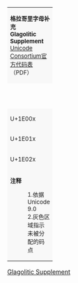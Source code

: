 {| border="1" cellspacing="0" cellpadding="5" class="wikitable nounderlines" style="border-collapse:collapse;background:#FFFFFF;font-size:large;text-align:center"
| colspan="17" style="background:#F8F8F8;font-size:small" | '''格拉哥里字母补充<br />Glagolitic Supplement'''{{ref label|U1E000_as_of_Unicode_version|1}}{{ref label|U1E000_grey|2}}<br />[http://www.unicode.org/charts/PDF/U1E000.pdf Unicode Consortium官方代码表]（PDF）
|- style="background:#F8F8F8;font-size:small"
| style="width:45pt" | &nbsp; || style="width:20pt"  | 0 || style="width:20pt"  | 1 || style="width:20pt"  | 2 || style="width:20pt"  | 3 || style="width:20pt"  | 4 || style="width:20pt"  | 5 || style="width:20pt"  | 6 || style="width:20pt"  | 7 || style="width:20pt"  | 8 || style="width:20pt"  | 9 || style="width:20pt"  | A || style="width:20pt"  | B || style="width:20pt"  | C || style="width:20pt"  | D || style="width:20pt"  | E || style="width:20pt"  | F
|-
| style="background:#F8F8F8;font-size:small" | U+1E00x
| title="U+1E000: COMBINING GLAGOLITIC LETTER AZU" | &#x1E000;
| title="U+1E001: COMBINING GLAGOLITIC LETTER BUKY" | &#x1E001;
| title="U+1E002: COMBINING GLAGOLITIC LETTER VEDE" | &#x1E002;
| title="U+1E003: COMBINING GLAGOLITIC LETTER GLAGOLI" | &#x1E003;
| title="U+1E004: COMBINING GLAGOLITIC LETTER DOBRO" | &#x1E004;
| title="U+1E005: COMBINING GLAGOLITIC LETTER YESTU" | &#x1E005;
| title="U+1E006: COMBINING GLAGOLITIC LETTER ZHIVETE" | &#x1E006;
| title="Reserved" style="background-color:#CCCCCC;" |  
| title="U+1E008: COMBINING GLAGOLITIC LETTER ZEMLJA" | &#x1E008;
| title="U+1E009: COMBINING GLAGOLITIC LETTER IZHE" | &#x1E009;
| title="U+1E00A: COMBINING GLAGOLITIC LETTER INITIAL IZHE" | &#x1E00A;
| title="U+1E00B: COMBINING GLAGOLITIC LETTER I" | &#x1E00B;
| title="U+1E00C: COMBINING GLAGOLITIC LETTER DJERVI" | &#x1E00C;
| title="U+1E00D: COMBINING GLAGOLITIC LETTER KAKO" | &#x1E00D;
| title="U+1E00E: COMBINING GLAGOLITIC LETTER LJUDIJE" | &#x1E00E;
| title="U+1E00F: COMBINING GLAGOLITIC LETTER MYSLITE" | &#x1E00F;
|-
| style="background:#F8F8F8;font-size:small" | U+1E01x
| title="U+1E010: COMBINING GLAGOLITIC LETTER NASHI" | &#x1E010;
| title="U+1E011: COMBINING GLAGOLITIC LETTER ONU" | &#x1E011;
| title="U+1E012: COMBINING GLAGOLITIC LETTER POKOJI" | &#x1E012;
| title="U+1E013: COMBINING GLAGOLITIC LETTER RITSI" | &#x1E013;
| title="U+1E014: COMBINING GLAGOLITIC LETTER SLOVO" | &#x1E014;
| title="U+1E015: COMBINING GLAGOLITIC LETTER TVRIDO" | &#x1E015;
| title="U+1E016: COMBINING GLAGOLITIC LETTER UKU" | &#x1E016;
| title="U+1E017: COMBINING GLAGOLITIC LETTER FRITU" | &#x1E017;
| title="U+1E018: COMBINING GLAGOLITIC LETTER HERU" | &#x1E018;
| title="Reserved" style="background-color:#CCCCCC;" |  
| title="Reserved" style="background-color:#CCCCCC;" |  
| title="U+1E01B: COMBINING GLAGOLITIC LETTER SHTA" | &#x1E01B;
| title="U+1E01C: COMBINING GLAGOLITIC LETTER TSI" | &#x1E01C;
| title="U+1E01D: COMBINING GLAGOLITIC LETTER CHRIVI" | &#x1E01D;
| title="U+1E01E: COMBINING GLAGOLITIC LETTER SHA" | &#x1E01E;
| title="U+1E01F: COMBINING GLAGOLITIC LETTER YERU" | &#x1E01F;
|-
| style="background:#F8F8F8;font-size:small" | U+1E02x
| title="U+1E020: COMBINING GLAGOLITIC LETTER YERI" | &#x1E020;
| title="U+1E021: COMBINING GLAGOLITIC LETTER YATI" | &#x1E021;
| title="Reserved" style="background-color:#CCCCCC;" |  
| title="U+1E023: COMBINING GLAGOLITIC LETTER YU" | &#x1E023;
| title="U+1E024: COMBINING GLAGOLITIC LETTER SMALL YUS" | &#x1E024;
| title="Reserved" style="background-color:#CCCCCC;" |  
| title="U+1E026: COMBINING GLAGOLITIC LETTER YO" | &#x1E026;
| title="U+1E027: COMBINING GLAGOLITIC LETTER IOTATED SMALL YUS" | &#x1E027;
| title="U+1E028: COMBINING GLAGOLITIC LETTER BIG YUS" | &#x1E028;
| title="U+1E029: COMBINING GLAGOLITIC LETTER IOTATED BIG YUS" | &#x1E029;
| title="U+1E02A: COMBINING GLAGOLITIC LETTER FITA" | &#x1E02A;
| title="Reserved" style="background-color:#CCCCCC;" |  
| title="Reserved" style="background-color:#CCCCCC;" |  
| title="Reserved" style="background-color:#CCCCCC;" |  
| title="Reserved" style="background-color:#CCCCCC;" |  
| title="Reserved" style="background-color:#CCCCCC;" |  
|-
| colspan="17" style="background:#F8F8F8;font-size:small;text-align:left" | '''注释'''
:1.{{note|U2C00_as_of_Unicode_version}}依据Unicode 9.0
:2.{{note|U2C00_grey}}灰色区域指示未被分配的码点
|}<noinclude>
[[Category:Unicode模板|Glagolitic Supplement]]
</noinclude>